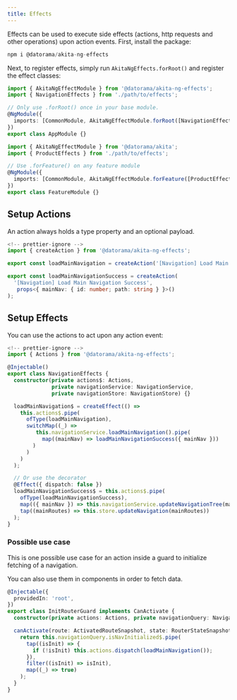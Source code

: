 ```yaml
---
title: Effects
---
```


Effects can be used to execute side effects (actions, http requests and other operations) upon action events. First, install the package:

```ts
npm i @datorama/akita-ng-effects
```

Next, to register effects, simply run `AkitaNgEffects.forRoot()` and register the effect classes:

```ts title="app.module.ts"
import { AkitaNgEffectModule } from '@datorama/akita-ng-effects';
import { NavigationEffects } from './path/to/effects';

// Only use .forRoot() once in your base module.
@NgModule({
  imports: [CommonModule, AkitaNgEffectModule.forRoot([NavigationEffects])],
})
export class AppModule {}
```

```ts title="product.module.ts"
import { AkitaNgEffectModule } from '@datorama/akita';
import { ProductEffects } from './path/to/effects';

// Use .forFeature() on any feature module
@NgModule({
  imports: [CommonModule, AkitaNgEffectModule.forFeature([ProductEffects])],
})
export class FeatureModule {}
```

## Setup Actions

An action always holds a type property and an optional payload.

```ts title="navigation.actions.ts"
<!-- prettier-ignore -->
import { createAction } from '@datorama/akita-ng-effects';

export const loadMainNavigation = createAction('[Navigation] Load Main Navigation');

export const loadMainNavigationSuccess = createAction(
  '[Navigation] Load Main Navigation Success',
   props<{ mainNav: { id: number; path: string } }>()
);
```

## Setup Effects

You can use the actions to act upon any action event:

```ts title="navigation.effect.ts"
<!-- prettier-ignore -->
import { Actions } from '@datorama/akita-ng-effects';

@Injectable()
export class NavigationEffects {
  constructor(private actions$: Actions,
              private navigationService: NavigationService,
              private navigationStore: NavigationStore) {}

  loadMainNavigation$ = createEffect(() =>
    this.actions$.pipe(
      ofType(loadMainNavigation),
      switchMap((_) =>
         this.navigationService.loadMainNavigation().pipe(
           map((mainNav) => loadMainNavigationSuccess({ mainNav }))
        )
      )
    )
  );

  // Or use the decorator
  @Effect({ dispatch: false })
  loadMainNavigationSuccess$ = this.actions$.pipe(
    ofType(loadMainNavigationSuccess),
    map(({ mainNav }) => this.navigationService.updateNavigationTree(mainNav)),
    tap((mainRoutes) => this.store.updateNavigation(mainRoutes))
  );
}
```

### Possible use case

This is one possible use case for an action inside a guard to initialize fetching of a navigation.

You can also use them in components in order to fetch data.

```ts title="init-route.guard.ts"
@Injectable({
  providedIn: 'root',
})
export class InitRouterGuard implements CanActivate {
  constructor(private actions: Actions, private navigationQuery: NavigationQuery) {}

  canActivate(route: ActivatedRouteSnapshot, state: RouterStateSnapshot): Observable<boolean | UrlTree> {
    return this.navigationQuery.isNavInitialized$.pipe(
      tap((isInit) => {
        if (!isInit) this.actions.dispatch(loadMainNavigation());
      }),
      filter((isInit) => isInit),
      map((_) => true)
    );
  }
}
```
